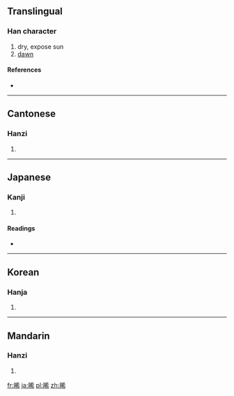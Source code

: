 ==Translingual==

===Han character===
{{Han char|rn=72|rad=日|as=07|sn=11|four=6402<sub>7</sub>|canj=日大大月 (AKKB)}}

# dry, expose sun
# [[dawn]]

====References====
* {{Han ref|kx=0495.440|dkj=13949|hdz=21514.020|uh=665E|ud=26206|bh=B1E3|bd=45539}}

----

==Cantonese==

===Hanzi===
{{yue-hanzi|jyut=|y=hei1}}

# {{defn|lang=yue|sort=日07}}

----

==Japanese==

===Kanji===
{{ja-kanji|grade=|rs=日07}}

# {{defn|lang=ja|sort=日07}}

====Readings====
* {{ja-readings|on=[[き]] (ki)|kun=[[かわく]] (kawaku)}}

----

==Korean==

===Hanja===
{{ko-hanja|hangeul=희|eumhun=|rv=hui|mr=hŭi|y=huy}}

# {{defn|lang=ko|sort=日07}}

----

==Mandarin==

===Hanzi===
{{cmn-hanzi|pin=[[xī]] ([[xi1]])|wg=hsi<sup>1</sup>}}

# {{defn|lang=cmn|sort=日07}}

[[fr:晞]]
[[ja:晞]]
[[pl:晞]]
[[zh:晞]]